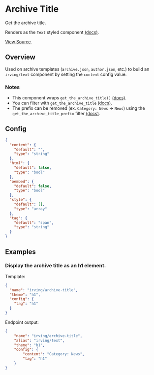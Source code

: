 <Meta title="WordPress Components|Archive Title" />

# Archive Title
Get the archive title.

Renders as the `Text` styled component [(docs)](?path=/docs/styled-components-text--plain-text-example).

[View Source](https://github.com/alleyinteractive/wp-irving/tree/main/inc/components/components/archive-title).

## Overview
Used on archive templates (`archive.json`, `author.json`, etc.) to build an `irving/text` component by setting the `content` config value.

### Notes
* This component wraps `get_the_archive_title()` [(docs)](https://developer.wordpress.org/reference/functions/get_the_archive_title/).
* You can filter with `get_the_archive_title` [(docs)](https://developer.wordpress.org/reference/hooks/get_the_archive_title/).
* The prefix can be removed (ex. `Category: News` -> `News`) using the `get_the_archive_title_prefix` filter [(docs)](https://developer.wordpress.org/reference/hooks/get_the_archive_title_prefix/).

## Config
```json
{
  "content": {
    "default": "",
    "type": "string"
  },
  "html": {
    "default": false,
    "type": "bool"
  },
  "oembed": {
    "default": false,
    "type": "bool"
  },
  "style": {
    "default": [],
    "type": "array"
  },
  "tag": {
    "default": "span",
    "type": "string"
  }
}
```

## Examples

### Display the archive title as an h1 element.
Template:
```json
{
  "name": "irving/archive-title",
  "theme": "h1",
  "config": {
    "tag": "h1"
  }
}
```

Endpoint output:
```json
{
    "name": "irving/archive-title",
    "alias": "irving/text",
    "theme": "h1",
    "config": {
        "content": "Category: News",
        "tag": "h1"
    }
}
```
